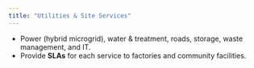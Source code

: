 ```yaml
---
title: "Utilities & Site Services"
---
```


- Power (hybrid microgrid), water & treatment, roads, storage, waste management, and IT.
- Provide **SLAs** for each service to factories and community facilities.
